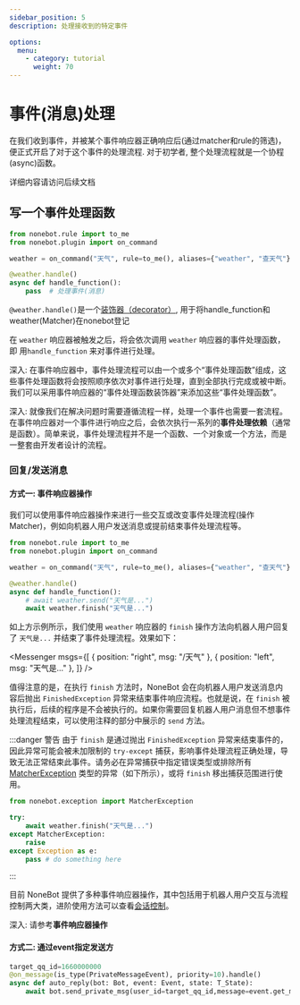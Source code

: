 ```yaml
---
sidebar_position: 5
description: 处理接收到的特定事件

options:
  menu:
    - category: tutorial
      weight: 70
---
```


# 事件(消息)处理


在我们收到事件，并被某个事件响应器正确响应后(通过matcher和rule的筛选)，便正式开启了对于这个事件的处理流程. 对于初学者, 整个处理流程就是一个协程(async)函数。

详细内容请访问后续文档

## 写一个事件处理函数
```python {6-8} title=weather/__init__.py
from nonebot.rule import to_me
from nonebot.plugin import on_command

weather = on_command("天气", rule=to_me(), aliases={"weather", "查天气"}, priority=10, block=True)

@weather.handle()
async def handle_function():
    pass  # 处理事件(消息)
```
`@weather.handle()`是一个[装饰器（decorator）](https://docs.python.org/zh-cn/3/glossary.html#term-decorator), 用于将handle_function和weather(Matcher)在nonebot登记

在 `weather` 响应器被触发之后，将会依次调用 `weather` 响应器的事件处理函数，即 用`handle_function` 来对事件进行处理。

深入: 在事件响应器中，事件处理流程可以由一个或多个“事件处理函数”组成，这些事件处理函数将会按照顺序依次对事件进行处理，直到全部执行完成或被中断。我们可以采用事件响应器的“事件处理函数装饰器”来添加这些“事件处理函数”。

深入: 就像我们在解决问题时需要遵循流程一样，处理一个事件也需要一套流程。在事件响应器对一个事件进行响应之后，会依次执行一系列的**事件处理依赖**（通常是函数）。简单来说，事件处理流程并不是一个函数、一个对象或一个方法，而是一整套由开发者设计的流程。

### 回复/发送消息
#### 方式一: 事件响应器操作

我们可以使用事件响应器操作来进行一些交互或改变事件处理流程(操作Matcher)，例如向机器人用户发送消息或提前结束事件处理流程等。

```python {8,9} title=weather/__init__.py
from nonebot.rule import to_me
from nonebot.plugin import on_command

weather = on_command("天气", rule=to_me(), aliases={"weather", "查天气"}, priority=10, block=True)

@weather.handle()
async def handle_function():
    # await weather.send("天气是...")
    await weather.finish("天气是...")
```

如上方示例所示，我们使用 `weather` 响应器的 `finish` 操作方法向机器人用户回复了 `天气是...` 并结束了事件处理流程。效果如下：

<Messenger
  msgs={[
    { position: "right", msg: "/天气" },
    { position: "left", msg: "天气是..." },
  ]}
/>

值得注意的是，在执行 `finish` 方法时，NoneBot 会在向机器人用户发送消息内容后抛出 `FinishedException` 异常来结束事件响应流程。也就是说，在 `finish` 被执行后，后续的程序是不会被执行的。如果你需要回复机器人用户消息但不想事件处理流程结束，可以使用注释的部分中展示的 `send` 方法。

:::danger 警告
由于 `finish` 是通过抛出 `FinishedException` 异常来结束事件的，因此异常可能会被未加限制的 `try-except` 捕获，影响事件处理流程正确处理，导致无法正常结束此事件。请务必在异常捕获中指定错误类型或排除所有 [MatcherException](../api/exception.md#MatcherException) 类型的异常（如下所示），或将 `finish` 移出捕获范围进行使用。

```python
from nonebot.exception import MatcherException

try:
    await weather.finish("天气是...")
except MatcherException:
    raise
except Exception as e:
    pass # do something here
```
:::

目前 NoneBot 提供了多种事件响应器操作，其中包括用于机器人用户交互与流程控制两大类，进阶使用方法可以查看[会话控制](../appendices/session-control.mdx)。

深入: 请参考**事件响应器操作**

#### 方式二: 通过event指定发送方
```python
target_qq_id=1660000000
@on_message(is_type(PrivateMessageEvent), priority=10).handle()
async def auto_reply(bot: Bot, event: Event, state: T_State):
    await bot.send_private_msg(user_id=target_qq_id,message=event.get_message())
```
